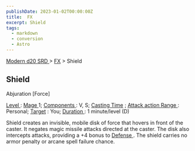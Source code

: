 ```yaml
---
publishDate: 2023-01-02T00:00:00Z
title:  FX
excerpt: Shield
tags:
  - markdown
  - conversion
  - Astro
---
```


[ Modern d20 SRD ](/#modernD20) > [ FX](modern-d20-srd-fx-index) > Shield

##  Shield

Abjuration [Force]

[ Level ](modern-d20-srd-fx-level) : [ Mage ](modern-d20-srd-classes-advanced-mage) 1; [ Components ](modern-d20-srd-fx-components) : V, S; [ Casting Time](modern-d20-srd-fx-casting-time) ; [ Attack action ](modern-d20-srd-combat-attack-actions) [ Range ](modern-d20-srd-fx-range) : Personal; [ Target](modern-d20-srd-fx-target) : You; [ Duration ](modern-d20-srd-fx-duration) :
1 minute/level (D)

Shield creates an invisible, mobile disk of force that hovers in front of the
caster. It negates magic missile attacks directed at the caster. The disk also
intercepts attacks, providing a +4 bonus to [ Defense ](modern-d20-srd-combat-damage) . The shield carries no armor penalty or arcane spell failure chance.

